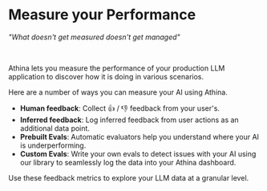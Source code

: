# Measure your Performance

_"What doesn't get measured doesn't get managed"_

<br />

Athina lets you measure the performance of your production LLM application to discover how it is doing in various scenarios.

Here are a number of ways you can measure your AI using Athina.

- **Human feedback**: Collect 👍 / 👎 feedback from your user's.
- **Inferred feedback**: Log inferred feedback from user actions as an additional data point.
- **Prebuilt Evals**: Automatic evaluators help you understand where your AI is underperforming.
- **Custom Evals**: Write your own evals to detect issues with your AI using our library to seamlessly log the data into your Athina dashboard.

Use these feedback metrics to explore your LLM data at a granular level.
